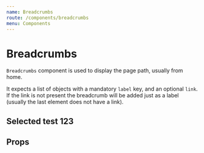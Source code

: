 ```yaml
---
name: Breadcrumbs
route: /components/breadcrumbs
menu: Components
---
```




# Breadcrumbs

`Breadcrumbs` component is used to display the page path, usually from home.

It expects a list of objects with a mandatory `label` key, and an optional `link`.
If the link is not present the breadcrumb will be added just as a label
(usually the last element does not have a link).

<Playground>
    <Breadcrumbs
        breadcrumbs={[
            { label: 'Home', link: '/url/to/home' },
            { label: 'List of Tests', link: '/url/to/list-of-tests' },
            { label: 'Selected test' },
        ]}
    >
        <h2>Selected test 123</h2>
    </Breadcrumbs>
</Playground>

## Props

<Props of={Breadcrumbs} />
